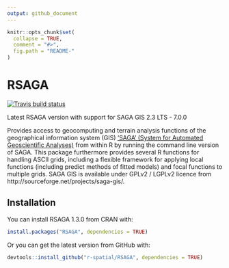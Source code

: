 ```yaml
---
output: github_document
---
```


<!-- README.md is generated from README.Rmd. Please edit that file -->

```r
knitr::opts_chunk$set(
  collapse = TRUE,
  comment = "#>",
  fig.path = "README-"
)
```

# RSAGA

[![Travis build status](https://travis-ci.org/r-spatial/RSAGA.svg?branch=master)](https://travis-ci.org/r-spatial/RSAGA)

Latest RSAGA version with support for SAGA GIS 2.3 LTS - 7.0.0

Provides access to geocomputing and terrain analysis
functions of the geographical information system (GIS) ['SAGA' (System for
Automated Geoscientific Analyses)](http://saga-gis.org/en/index.html) from within R by running the command 
line version of SAGA. This package furthermore provides several R functions
for handling ASCII grids, including a flexible framework for applying local
functions (including predict methods of fitted models) and focal functions to
multiple grids. SAGA GIS is available under GPLv2 / LGPLv2 licence from
http://sourceforge.net/projects/saga-gis/.

## Installation

You can install RSAGA 1.3.0 from CRAN with:

```r
install.packages("RSAGA", dependencies = TRUE)
```

Or you can get the latest version from GitHub with:

```r
devtools::install_github("r-spatial/RSAGA", dependencies = TRUE)
```
